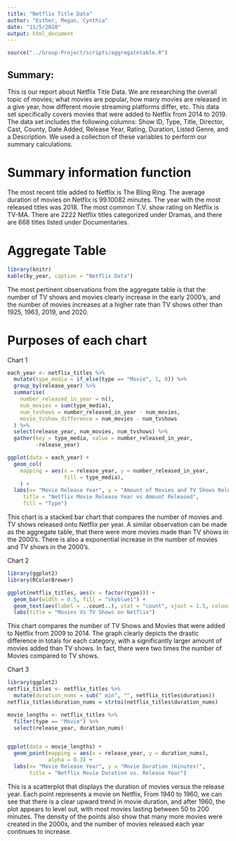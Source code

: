 ```yaml
---
title: "Netflix Title Data"
author: "Esther, Megan, Cynthia"
date: "11/5/2020"
output: html_document
---
```


```r
source("../Group-Project/scripts/aggregatetable.R")
```

## Summary:

This is our report about Netflix Title Data. We are researching the overall 
topic of movies; what movies are popular, how many movies are released in a 
give year, how different movie streaming platforms differ, etc. This data 
set specifically covers movies that were added to  Netflix from 2014 to 
2019. The data set includes the following columns: Show ID, Type, Title, 
Director, Cast, County, Date Added, Release Year, Rating, Duration, Listed 
Genre, and a Description. We used a collection of these variables to perform
our summary calculations. 

# Summary information function
The most recent title added to Netflix is The Bling Ring. The average duration 
of movies on Netflix is 99.10082 minutes. The year with the most released titles
was 2018. The most common T.V. show rating on Netflix is TV-MA. There are 2222
Netflix titles categorized under Dramas, and there are 668 titles listed under
Documentaries.

# Aggregate Table
```r
library(knitr)
kable(by_year, caption = "Netflix Data")
```
The most pertinent observations from the aggregate table is that the number of 
TV shows and movies clearly increase in the early 2000's, and the number of 
movies increases at a higher rate than TV shows other than 1925, 1963, 2019, and 
2020. 

# Purposes of each chart



Chart 1
```r
each_year <- netflix_titles %>%
  mutate(type_media = if_else(type == "Movie", 1, 0)) %>%
  group_by(release_year) %>%
  summarise(
    number_released_in_year = n(),
    num_movies = sum(type_media),
    num_tvshows = number_released_in_year - num_movies,
    movie_tvshow_difference = num_movies - num_tvshows
  ) %>%
  select(release_year, num_movies, num_tvshows) %>%
  gather(key = type_media, value = number_released_in_year,
         -release_year)

ggplot(data = each_year) +
  geom_col(
    mapping = aes(x = release_year, y = number_released_in_year,
                  fill = type_media),
    ) +
  labs(x= "Movie Release Year", y = "Amount of Movies and TV Shows Released",
     title = "Netflix Movie Release Year vs Amount Released", 
     fill = "Type")
```


This chart is a stacked bar chart that compares the number of movies and TV shows 
released onto Netflix per year. A similar observation can be made as the 
aggregate table, that there were more movies made than TV shows in the 2000's.
There is also a exponential increase in the number of movies and TV 
shows in the 2000's.


Chart 2
```r
library(ggplot2)
library(RColorBrewer)

ggplot(netflix_titles, aes(x = factor(type))) +
  geom_bar(width = 0.5, fill = "skyblue1") +
  geom_text(aes(label = ..count..), stat = "count", vjust = 1.5, colour = "white") +
  labs(title = "Movies Vs TV Shows on Netflix")

```


This chart compares the number of TV Shows and Movies that were added to Netflix
from 2009 to 2014. The graph clearly depicts the drastic difference in totals
for each category, with a significantly larger amount of movies added than TV
shows. In fact, there were two times the number of Movies compared to TV shows. 


Chart 3
```r
library(ggplot2)
netflix_titles <- netflix_titles %>%
  mutate(duration_nums = sub(" min", "", netflix_titles$duration))
netflix_titles$duration_nums = strtoi(netflix_titles$duration_nums)

movie_lengths <- netflix_titles %>% 
  filter(type == "Movie") %>% 
  select(release_year, duration_nums)


ggplot(data = movie_lengths) +
  geom_point(mapping = aes(x = release_year, y = duration_nums), 
             alpha = 0.3) +
  labs(x= "Movie Release Year", y = "Movie Duration (minutes)",
       title = "Netflix Movie Duration vs. Release Year")
```




This is a scatterplot that displays the duration of movies versus the release year.
Each point represents a movie on Netflix, From 1940 to 1960, we can see that there is a clear
upward trend in movie duration, and after 1960, the plot appears to level out, with most
movies lasting between 50 to 200 minutes. The density of the points also show that many more
movies were created in the 2000s, and the number of movies released each year continues to increase.